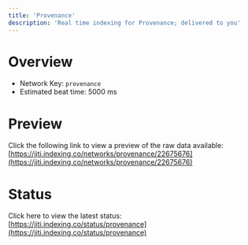 ```yaml
---
title: 'Provenance'
description: 'Real time indexing for Provenance; delivered to you'
---
```


# Overview
- Network Key: `provenance`
- Estimated beat time: 5000 ms

# Preview
Click the following link to view a preview of the raw data available: [https://jiti.indexing.co/networks/provenance/22675676](https://jiti.indexing.co/networks/provenance/22675676)

# Status
Click here to view the latest status: [https://jiti.indexing.co/status/provenance](https://jiti.indexing.co/status/provenance)
